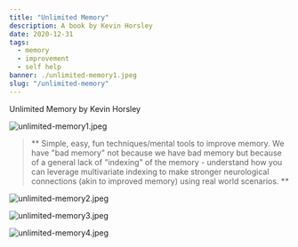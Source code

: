 ---
title: "Unlimited Memory"
description: A book by Kevin Horsley
date: 2020-12-31
tags:
  - memory
  - improvement
  - self help
banner: ./unlimited-memory1.jpeg
slug: "/unlimited-memory"
---

Unlimited Memory by Kevin Horsley

![unlimited-memory1.jpeg](unlimited-memory1.jpeg)

> ** Simple, easy, fun techniques/mental tools to improve memory. We have "bad memory" not because we have bad memory but because of a general lack of "indexing" of the memory - understand how you can leverage multivariate indexing to make stronger neurological connections (akin to improved memory) using real world scenarios. **

![unlimited-memory2.jpeg](unlimited-memory2.jpeg)

![unlimited-memory3.jpeg](unlimited-memory3.jpeg)

![unlimited-memory4.jpeg](unlimited-memory4.jpeg)